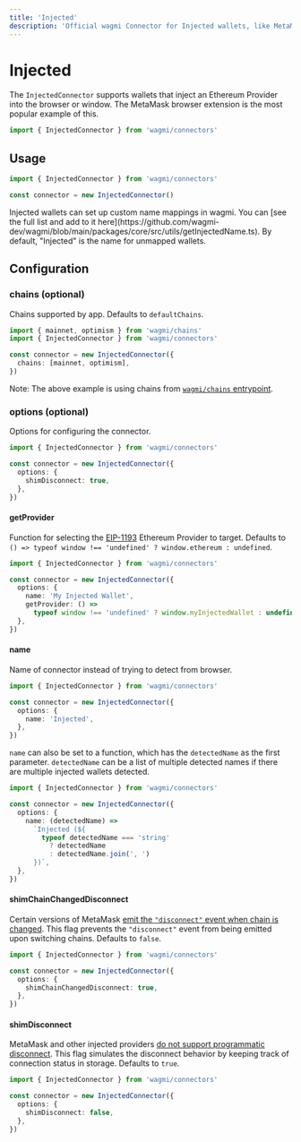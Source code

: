```yaml
---
title: 'Injected'
description: 'Official wagmi Connector for Injected wallets, like MetaMask.'
---
```



# Injected

The `InjectedConnector` supports wallets that inject an Ethereum Provider into the browser or window. The MetaMask browser extension is the most popular example of this.

```ts
import { InjectedConnector } from 'wagmi/connectors'
```

## Usage

```ts
import { InjectedConnector } from 'wagmi/connectors'

const connector = new InjectedConnector()
```

<Callout type="info">
  Injected wallets can set up custom name mappings in wagmi. You can [see the
  full list and add to it
  here](https://github.com/wagmi-dev/wagmi/blob/main/packages/core/src/utils/getInjectedName.ts).
  By default, "Injected" is the name for unmapped wallets.
</Callout>

## Configuration

### chains (optional)

Chains supported by app. Defaults to `defaultChains`.

```ts {5}
import { mainnet, optimism } from 'wagmi/chains'
import { InjectedConnector } from 'wagmi/connectors'

const connector = new InjectedConnector({
  chains: [mainnet, optimism],
})
```

Note: The above example is using chains from [`wagmi/chains` entrypoint](/react/chains#wagmichains).

### options (optional)

Options for configuring the connector.

```ts {4-6}
import { InjectedConnector } from 'wagmi/connectors'

const connector = new InjectedConnector({
  options: {
    shimDisconnect: true,
  },
})
```

#### getProvider

Function for selecting the [EIP-1193](https://eips.ethereum.org/EIPS/eip-1193) Ethereum Provider to target. Defaults to `() => typeof window !== 'undefined' ? window.ethereum : undefined`.

```ts {6-7}
import { InjectedConnector } from 'wagmi/connectors'

const connector = new InjectedConnector({
  options: {
    name: 'My Injected Wallet',
    getProvider: () =>
      typeof window !== 'undefined' ? window.myInjectedWallet : undefined,
  },
})
```

#### name

Name of connector instead of trying to detect from browser.

```ts {5}
import { InjectedConnector } from 'wagmi/connectors'

const connector = new InjectedConnector({
  options: {
    name: 'Injected',
  },
})
```

`name` can also be set to a function, which has the `detectedName` as the first parameter. `detectedName` can be a list of multiple detected names if there are multiple injected wallets detected.

```ts {5-10}
import { InjectedConnector } from 'wagmi/connectors'

const connector = new InjectedConnector({
  options: {
    name: (detectedName) =>
      `Injected (${
        typeof detectedName === 'string'
          ? detectedName
          : detectedName.join(', ')
      })`,
  },
})
```

#### shimChainChangedDisconnect

Certain versions of MetaMask [emit the `"disconnect"` event when chain is changed](https://github.com/MetaMask/metamask-extension/issues/13375#issuecomment-1027663334). This flag prevents the `"disconnect"` event from being emitted upon switching chains. Defaults to `false`.

```ts {5}
import { InjectedConnector } from 'wagmi/connectors'

const connector = new InjectedConnector({
  options: {
    shimChainChangedDisconnect: true,
  },
})
```

#### shimDisconnect

MetaMask and other injected providers [do not support programmatic disconnect](https://github.com/MetaMask/metamask-extension/issues/10353). This flag simulates the disconnect behavior by keeping track of connection status in storage. Defaults to `true`.

```ts {5}
import { InjectedConnector } from 'wagmi/connectors'

const connector = new InjectedConnector({
  options: {
    shimDisconnect: false,
  },
})
```
